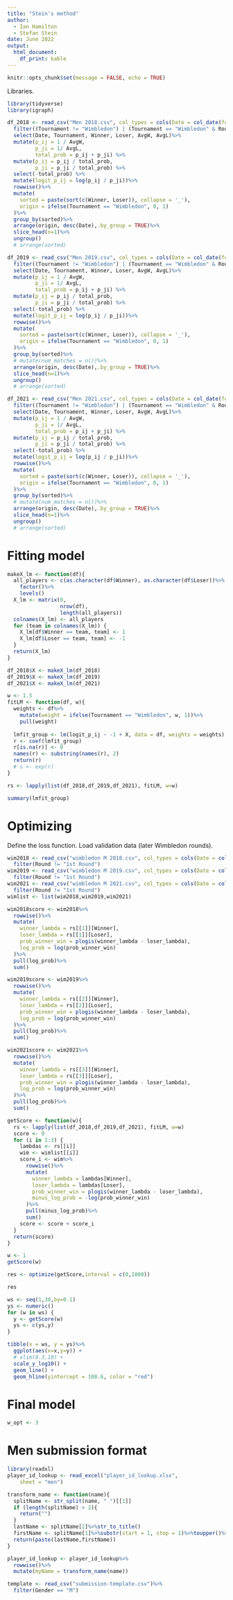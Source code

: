```yaml
---
title: "Stein's method"
author:
  - Ian Hamilton
  - Stefan Stein
date: June 2022
output:
  html_document:
    df_print: kable
---
```


```r
knitr::opts_chunk$set(message = FALSE, echo = TRUE)
```

Libraries.

```r
library(tidyverse)
library(igraph)
```


```r
df_2018 <- read_csv("Men 2018.csv", col_types = cols(Date = col_date(format = "%d/%m/%Y")))%>%
  filter((Tournament != "Wimbledon") | (Tournament == "Wimbledon" & Round == "1st Round"))%>%
  select(Date, Tournament, Winner, Loser, AvgW, AvgL)%>%
  mutate(p_ij = 1 / AvgW,
         p_ji = 1/ AvgL,
         total_prob = p_ij + p_ji) %>%
  mutate(p_ij = p_ij / total_prob,
         p_ji = p_ji / total_prob) %>%
  select(-total_prob) %>%
  mutate(logit_p_ij = log(p_ij / p_ji))%>%
  rowwise()%>%
  mutate(
    sorted = paste(sort(c(Winner, Loser)), collapse = '_'),
    origin = ifelse(Tournament == "Wimbledon", 0, 1)
  )%>%
  group_by(sorted)%>%
  arrange(origin, desc(Date),.by_group = TRUE)%>%
  slice_head(n=1)%>%
  ungroup()
  # arrange(sorted)

df_2019 <- read_csv("Men 2019.csv", col_types = cols(Date = col_date(format = "%d/%m/%Y")))%>%
  filter((Tournament != "Wimbledon") | (Tournament == "Wimbledon" & Round == "1st Round"))%>%
  select(Date, Tournament, Winner, Loser, AvgW, AvgL)%>%
  mutate(p_ij = 1 / AvgW,
         p_ji = 1/ AvgL,
         total_prob = p_ij + p_ji) %>%
  mutate(p_ij = p_ij / total_prob,
         p_ji = p_ji / total_prob) %>%
  select(-total_prob) %>%
  mutate(logit_p_ij = log(p_ij / p_ji))%>%
  rowwise()%>%
  mutate(
    sorted = paste(sort(c(Winner, Loser)), collapse = '_'),
    origin = ifelse(Tournament == "Wimbledon", 0, 1)
  )%>%
  group_by(sorted)%>%
  # mutate(num_matches = n())%>%
  arrange(origin, desc(Date),.by_group = TRUE)%>%
  slice_head(n=1)%>%
  ungroup()
  # arrange(sorted)

df_2021 <- read_csv("Men 2021.csv", col_types = cols(Date = col_date(format = "%d/%m/%Y")))%>%
  filter((Tournament != "Wimbledon") | (Tournament == "Wimbledon" & Round == "1st Round"))%>%
  select(Date, Tournament, Winner, Loser, AvgW, AvgL)%>%
  mutate(p_ij = 1 / AvgW,
         p_ji = 1/ AvgL,
         total_prob = p_ij + p_ji) %>%
  mutate(p_ij = p_ij / total_prob,
         p_ji = p_ji / total_prob) %>%
  select(-total_prob) %>%
  mutate(logit_p_ij = log(p_ij / p_ji))%>%
  rowwise()%>%
  mutate(
    sorted = paste(sort(c(Winner, Loser)), collapse = '_'),
    origin = ifelse(Tournament == "Wimbledon", 0, 1)
  )%>%
  group_by(sorted)%>%
  # mutate(num_matches = n())%>%
  arrange(origin, desc(Date),.by_group = TRUE)%>%
  slice_head(n=1)%>%
  ungroup()
  # arrange(sorted)

```


# Fitting model


```r
makeX_lm <- function(df){
  all_players <- c(as.character(df$Winner), as.character(df$Loser))%>%
    factor()%>%
    levels()
  X_lm <- matrix(0,
                 nrow(df),
                 length(all_players))
  colnames(X_lm) <- all_players
  for (team in colnames(X_lm)) {
    X_lm[df$Winner == team, team] <- 1
    X_lm[df$Loser == team, team] <- -1
  }
  return(X_lm)
}
```

```r
df_2018$X <- makeX_lm(df_2018)
df_2019$X <- makeX_lm(df_2019)
df_2021$X <- makeX_lm(df_2021)
```


```r
w <- 1.5
fitLM <- function(df, w){
  weights <- df%>%
    mutate(weight = ifelse(Tournament == "Wimbledon", w, 1))%>%
    pull(weight)
  
  lmfit_group <- lm(logit_p_ij ~ -1 + X, data = df, weights = weights)
  r <- coef(lmfit_group)
  r[is.na(r)] <- 0
  names(r) <- substring(names(r), 2)
  return(r)
  # s <- exp(r)
}
```

```r
rs <- lapply(list(df_2018,df_2019,df_2021), fitLM, w=w)
```




```r
summary(lmfit_group)
```


# Optimizing

Define the loss function. Load validation data (later Wimbledon rounds).

```r
wim2018 <- read_csv("wimbledon M 2018.csv", col_types = cols(Date = col_date(format = "%d/%m/%Y")))%>%
  filter(Round != "1st Round")
wim2019 <- read_csv("wimbledon M 2019.csv", col_types = cols(Date = col_date(format = "%d/%m/%Y")))%>%
  filter(Round != "1st Round")
wim2021 <- read_csv("wimbledon M 2021.csv", col_types = cols(Date = col_date(format = "%d/%m/%Y")))%>%
  filter(Round != "1st Round")
wimlist <- list(wim2018,wim2019,wim2021)
```

```r
wim2018score <- wim2018%>%
  rowwise()%>%
  mutate(
    winner_lambda = rs[[1]][Winner],
    loser_lambda = rs[[1]][Loser],
    prob_winner_win = plogis(winner_lambda - loser_lambda),
    log_prob = log(prob_winner_win)
  )%>%
  pull(log_prob)%>%
  sum()

wim2019score <- wim2019%>%
  rowwise()%>%
  mutate(
    winner_lambda = rs[[2]][Winner],
    loser_lambda = rs[[2]][Loser],
    prob_winner_win = plogis(winner_lambda - loser_lambda),
    log_prob = log(prob_winner_win)
  )%>%
  pull(log_prob)%>%
  sum()

wim2021score <- wim2021%>%
  rowwise()%>%
  mutate(
    winner_lambda = rs[[3]][Winner],
    loser_lambda = rs[[3]][Loser],
    prob_winner_win = plogis(winner_lambda - loser_lambda),
    log_prob = log(prob_winner_win)
  )%>%
  pull(log_prob)%>%
  sum()
```



```r
getScore <- function(w){
  rs <- lapply(list(df_2018,df_2019,df_2021), fitLM, w=w)
  score <- 0
  for (i in 1:3) {
    lambdas <- rs[[i]]
    wim <- wimlist[[i]]
    score_i <- wim%>%
      rowwise()%>%
      mutate(
        winner_lambda = lambdas[Winner],
        loser_lambda = lambdas[Loser],
        prob_winner_win = plogis(winner_lambda - loser_lambda),
        minus_log_prob = -log(prob_winner_win)
      )%>%
      pull(minus_log_prob)%>%
      sum()
    score <- score + score_i
  }
  return(score)
}
```


```r
w <- 1
getScore(w)
```


```r
res <- optimize(getScore,interval = c(0,1000))
```


```r
res
```

```r
ws <- seq(1,30,by=0.1)
ys <- numeric()
for (w in ws) {
  y <- getScore(w)
  ys <- c(ys,y)
}

```

```r
tibble(x = ws, y = ys)%>%
  ggplot(aes(x=x,y=y)) +
  # xlim(0.3,10) +
  scale_y_log10() +
  geom_line() +
  geom_hline(yintercept = 108.6, color = "red")
```

# Final model

```r
w_opt <- 3

```





# Men submission format

```r
library(readxl)
player_id_lookup <- read_excel("player_id_lookup.xlsx", 
    sheet = "men")
```


```r
transform_name <- function(name){
  splitName <- str_split(name, " ")[[1]]
  if (length(splitName) > 2){
    return("")
  }
  lastName <- splitName[2]%>%str_to_title()
  firstName <- splitName[1]%>%substr(start = 1, stop = 1)%>%toupper()%>%paste(".",sep = "")
  return(paste(lastName,firstName))
}

player_id_lookup <- player_id_lookup%>%
  rowwise()%>%
  mutate(myName = transform_name(name))
```


```r
template <- read_csv("submission-template.csv")%>%
  filter(Gender == "M")
```

